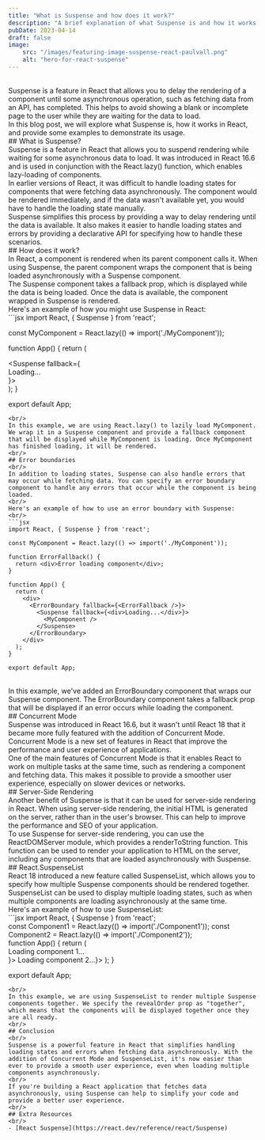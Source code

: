 ```yaml
---
title: "What is Suspense and how does it work?"
description: "A brief explanation of what Suspense is and how it works in React."
pubDate: 2023-04-14
draft: false
image: 
    src: "/images/featuring-image-suspense-react-paulvall.png"
    alt: "hero-for-react-suspense"
---
```

<br/>
Suspense is a feature in React that allows you to delay the rendering of a component until some asynchronous operation, such as fetching data from an API, has completed. This helps to avoid showing a blank or incomplete page to the user while they are waiting for the data to load.
<br/>
In this blog post, we will explore what Suspense is, how it works in React, and provide some examples to demonstrate its usage.
<br/>
## What is Suspense?
<br/>
Suspense is a feature in React that allows you to suspend rendering while waiting for some asynchronous data to load. It was introduced in React 16.6 and is used in conjunction with the React.lazy() function, which enables lazy-loading of components.
<br/>
In earlier versions of React, it was difficult to handle loading states for components that were fetching data asynchronously. The component would be rendered immediately, and if the data wasn't available yet, you would have to handle the loading state manually.
<br/>
Suspense simplifies this process by providing a way to delay rendering until the data is available. It also makes it easier to handle loading states and errors by providing a declarative API for specifying how to handle these scenarios.
<br/>
## How does it work?
<br/>
In React, a component is rendered when its parent component calls it. When using Suspense, the parent component wraps the component that is being loaded asynchronously with a Suspense component.
<br/>
The Suspense component takes a fallback prop, which is displayed while the data is being loaded. Once the data is available, the component wrapped in Suspense is rendered.
<br/>
Here's an example of how you might use Suspense in React:
<br/>
```jsx
import React, { Suspense } from 'react';

const MyComponent = React.lazy(() => import('./MyComponent'));

function App() {
  return (
    <div>
      <Suspense fallback={<div>Loading...</div>}>
        <MyComponent />
      </Suspense>
    </div>
  );
}

export default App;
```
<br/>
In this example, we are using React.lazy() to lazily load MyComponent. We wrap it in a Suspense component and provide a fallback component that will be displayed while MyComponent is loading. Once MyComponent has finished loading, it will be rendered.
<br/>
## Error boundaries
<br/>
In addition to loading states, Suspense can also handle errors that may occur while fetching data. You can specify an error boundary component to handle any errors that occur while the component is being loaded.
<br/>
Here's an example of how to use an error boundary with Suspense:
<br/>
```jsx
import React, { Suspense } from 'react';

const MyComponent = React.lazy(() => import('./MyComponent'));

function ErrorFallback() {
  return <div>Error loading component</div>;
}

function App() {
  return (
    <div>
      <ErrorBoundary fallback={<ErrorFallback />}>
        <Suspense fallback={<div>Loading...</div>}>
          <MyComponent />
        </Suspense>
      </ErrorBoundary>
    </div>
  );
}

export default App;
```
<br/>
In this example, we've added an ErrorBoundary component that wraps our Suspense component. The ErrorBoundary component takes a fallback prop that will be displayed if an error occurs while loading the component.
<br/>
## Concurrent Mode
<br/>
Suspense was introduced in React 16.6, but it wasn't until React 18 that it became more fully featured with the addition of Concurrent Mode. Concurrent Mode is a new set of features in React that improve the performance and user experience of applications.
<br/>
One of the main features of Concurrent Mode is that it enables React to work on multiple tasks at the same time, such as rendering a component and fetching data. This makes it possible to provide a smoother user experience, especially on slower devices or networks.
<br/>
## Server-Side Rendering
<br/>
Another benefit of Suspense is that it can be used for server-side rendering in React. When using server-side rendering, the initial HTML is generated on the server, rather than in the user's browser. This can help to improve the performance and SEO of your application.
<br/>
To use Suspense for server-side rendering, you can use the ReactDOMServer module, which provides a renderToString function. This function can be used to render your application to HTML on the server, including any components that are loaded asynchronously with Suspense.
<br/>
## React.SuspenseList
<br/>
React 18 introduced a new feature called SuspenseList, which allows you to specify how multiple Suspense components should be rendered together. SuspenseList can be used to display multiple loading states, such as when multiple components are loading asynchronously at the same time.
<br/>
Here's an example of how to use SuspenseList:
<br/>
```jsx import React, { Suspense } from 'react';
<br/>
const Component1 = React.lazy(() => import('./Component1'));
const Component2 = React.lazy(() => import('./Component2'));
<br/>
function App() {
  return (
    <div>
      <SuspenseList revealOrder="together">
        <Suspense fallback={<div>Loading component 1...</div>}>
          <Component1 />
        </Suspense>
        <Suspense fallback={<div>Loading component 2...</div>}>
          <Component2 />
        </Suspense>
      </SuspenseList>
    </div>
  );
}

export default App;
```
<br/>
In this example, we are using SuspenseList to render multiple Suspense components together. We specify the revealOrder prop as "together", which means that the components will be displayed together once they are all ready.
<br/>
## Conclusion
<br/>
Suspense is a powerful feature in React that simplifies handling loading states and errors when fetching data asynchronously. With the addition of Concurrent Mode and SuspenseList, it's now easier than ever to provide a smooth user experience, even when loading multiple components asynchronously.
<br/>
If you're building a React application that fetches data asynchronously, using Suspense can help to simplify your code and provide a better user experience.
<br/>
## Extra Resources
<br/>
- [React Suspense](https://react.dev/reference/react/Suspense)